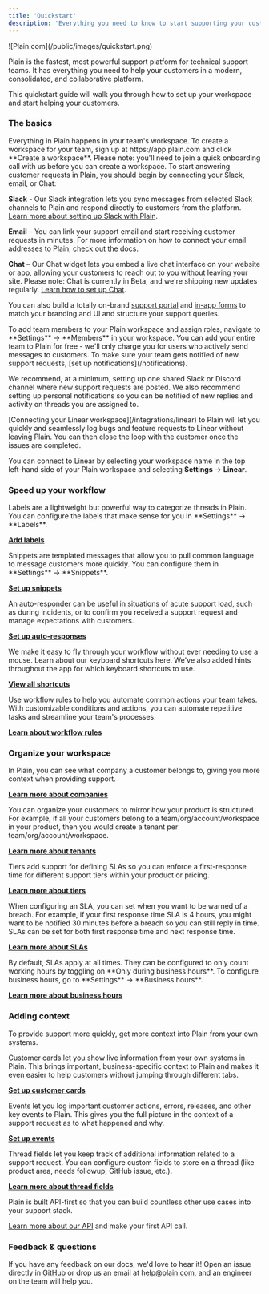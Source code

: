 ```yaml
---
title: 'Quickstart'
description: 'Everything you need to know to start supporting your customers with Plain.'
---
```


<Frame>![Plain.com](/public/images/quickstart.png)</Frame>

Plain is the fastest, most powerful support platform for technical support teams. It has everything you need to help your customers in a modern, consolidated, and collaborative platform.

This quickstart guide will walk you through how to set up your workspace and start helping your customers.

### The basics

<AccordionGroup>

<Accordion title="Create a workspace" icon="seedling">
Everything in Plain happens in your team's workspace. To create a workspace for your team, sign up at https://app.plain.com and click **Create a workspace**. Please note: you'll need to join a quick onboarding call with us before you can create a workspace.

</Accordion>

<Accordion title="Set up your channels" icon="comments">
To start answering customer requests in Plain, you should begin by connecting your Slack, email, or Chat:

**Slack** - Our Slack integration lets you sync messages from selected Slack channels to Plain and respond directly to customers from the platform. [Learn more about setting up Slack with Plain](/slack).

**Email** – You can link your support email and start receiving customer requests in minutes. For more information on how to connect your email addresses to Plain, [check out the docs](/email/).

**Chat** – Our Chat widget lets you embed a live chat interface on your website or app, allowing your customers to reach out to you without leaving your site. Please note: Chat is currently in Beta, and we're shipping new updates regularly. [Learn how to set up Chat](/chat).

You can also build a totally on-brand [support portal](/headless-support-portal/) and [in-app forms](/contact-forms/) to match your branding and UI and structure your support queries.

</Accordion>

<Accordion title="Invite your team members" icon="user-plus">
To add team members to your Plain workspace and assign roles, navigate to **Settings** → **Members** in your workspace. You can add your entire team to Plain for free - we'll only charge you for users who actively send messages to customers.
</Accordion>

<Accordion title="Set up notifications" icon="bell">
To make sure your team gets notified of new support requests, [set up notifications](/notifications).

We recommend, at a minimum, setting up one shared Slack or Discord channel where new support requests are posted. We also recommend setting up personal notifications so you can be notified of new replies and activity on threads you are assigned to.

</Accordion>

<Accordion title="Connect your Linear workspace" icon="link">
[Connecting your Linear workspace](/integrations/linear) to Plain will let you quickly and seamlessly log bugs and feature requests to Linear without leaving Plain. You can then close the loop with the customer once the issues are completed.

You can connect to Linear by selecting your workspace name in the top left-hand side of your Plain workspace and selecting **Settings** → **Linear**.

</Accordion>

</AccordionGroup>

### Speed up your workflow

<AccordionGroup>

<Accordion title="Add labels" icon="tag">
Labels are a lightweight but powerful way to categorize threads in Plain. You can configure the labels that make sense for you in **Settings** → **Labels**.

[**Add labels**](/labels/)

</Accordion>

<Accordion title="Set up snippets" icon="feather">
Snippets are templated messages that allow you to pull common language to message customers more quickly. You can configure them in **Settings** → **Snippets**.

[**Set up snippets**](/snippets/)

</Accordion>

<Accordion title="Add auto-responders" icon="reply">
An auto-responder can be useful in situations of acute support load, such as during incidents, or to confirm you received a support request and manage expectations with customers.

[**Set up auto-responses**](/auto-responses/)

</Accordion>

<Accordion title="Learn keyboard shortcuts" icon="keyboard">
We make it easy to fly through your workflow without ever needing to use a mouse. Learn about our keyboard shortcuts here. We've also added hints throughout the app for which keyboard shortcuts to use.

[**View all shortcuts**](/shortcuts/)

</Accordion>

<Accordion title="Set up workflow rules" icon="computer">
Use workflow rules to help you automate common actions your team takes. With customizable conditions and actions, you can automate repetitive tasks and streamline your team's processes.

[**Learn about workflow rules**](/workflow-rules/)

</Accordion>

</AccordionGroup>

### Organize your workspace

<AccordionGroup>

<Accordion title="Companies" icon="building">
In Plain, you can see what company a customer belongs to, giving you more context when providing support.

[**Learn more about companies**](/company-support/)

</Accordion>

<Accordion title="Tenants" icon="house">
You can organize your customers to mirror how your product is structured. For example, if all your customers belong to a team/org/account/workspace in your product, then you would create a tenant per team/org/account/workspace.

[**Learn more about tenants**](/tenant-support/)

</Accordion>

<Accordion title="Tiers" icon="sort">
Tiers add support for defining SLAs so you can enforce a first-response time for different support tiers within your product or pricing.

[**Learn more about tiers**](/data-model/)

</Accordion>

<Accordion title="SLAs" icon="clock">
When configuring an SLA, you can set when you want to be warned of a breach. For example, if your first response time SLA is 4 hours, you might want to be notified 30 minutes before a breach so you can still reply in time. SLAs can be set for both first response time and next response time.

[**Learn more about SLAs**](/tiers#slas/)

</Accordion>

<Accordion title="Business Hours" icon="keyboard">
By default, SLAs apply at all times. They can be configured to only count working hours by toggling on **Only during business hours**. To configure business hours, go to **Settings** → **Business hours**.

[**Learn more about business hours**](/tiers#business-hours/)

</Accordion>

</AccordionGroup>

### Adding context

To provide support more quickly, get more context into Plain from your own systems.

<AccordionGroup>
<Accordion title="Add customer cards" icon="address-card">
Customer cards let you show live information from your own systems in Plain. This brings important, business-specific context to Plain and makes it even easier to help customers without jumping through different tabs.

[**Set up customer cards**](/customer-cards/)

</Accordion>

<Accordion title="Log key events" icon="code">
Events let you log important customer actions, errors, releases, and other key events to Plain. This gives you the full picture in the context of a support request as to what happened and why.

[**Set up events**](/events/)

</Accordion>

<Accordion title="Thread fields" icon="code">
Thread fields let you keep track of additional information related to a support request. You can configure custom fields to store on a thread (like product area, needs followup, GitHub issue, etc.).

[**Learn more about thread fields**](/thread-fields/)

</Accordion>

<Accordion title="Explore our API" icon="code">
Plain is built API-first so that you can build countless other use cases into your support stack.

[Learn more about our API](/api-reference/graphql/) and make your first API call.

</Accordion>

</AccordionGroup>

### Feedback & questions

If you have any feedback on our docs, we'd love to hear it! Open an issue directly in [GitHub](https://github.com/team-plain/docs) or drop us an email at [help@plain.com](mailto:help@plain.com), and an engineer on the team will help you.
